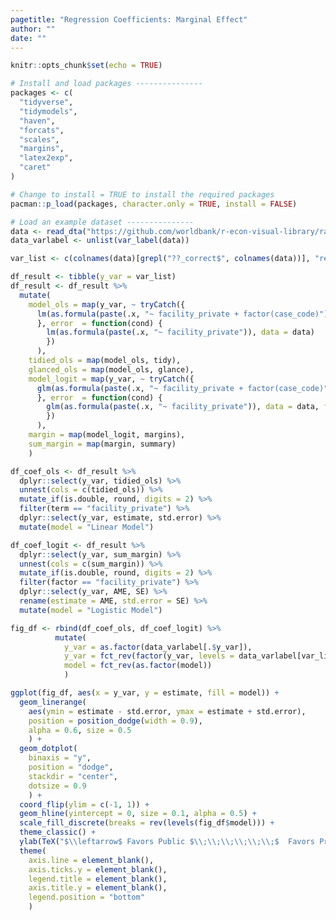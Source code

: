 ```yaml
---
pagetitle: "Regression Coefficients: Marginal Effect"
author: ""
date: ""
---
```


```r
knitr::opts_chunk$set(echo = TRUE)
```

```r
# Install and load packages ---------------
packages <- c(
  "tidyverse",
  "tidymodels",
  "haven",
  "forcats",
  "scales",
  "margins",
  "latex2exp",
  "caret"
)

# Change to install = TRUE to install the required packages
pacman::p_load(packages, character.only = TRUE, install = FALSE)

# Load an example dataset ---------------
data <- read_dta("https://github.com/worldbank/r-econ-visual-library/raw/master/Library/Data/RegCoefME.dta")
data_varlabel <- unlist(var_label(data))

var_list <- c(colnames(data)[grepl("??_correct$", colnames(data))], "refer", "med_any", "med_class_any_6", "med_class_any_16")

df_result <- tibble(y_var = var_list)
df_result <- df_result %>%
  mutate(
    model_ols = map(y_var, ~ tryCatch({
      lm(as.formula(paste(.x, "~ facility_private + factor(case_code)")), data = data)
      }, error  = function(cond) {
        lm(as.formula(paste(.x, "~ facility_private")), data = data)
        })
      ),
    tidied_ols = map(model_ols, tidy),
    glanced_ols = map(model_ols, glance),
    model_logit = map(y_var, ~ tryCatch({
      glm(as.formula(paste(.x, "~ facility_private + factor(case_code)")), data = data, family = "binomial")
      }, error  = function(cond) {
        glm(as.formula(paste(.x, "~ facility_private")), data = data, family = "binomial")
        })
      ),
    margin = map(model_logit, margins),
    sum_margin = map(margin, summary)
    )

df_coef_ols <- df_result %>%
  dplyr::select(y_var, tidied_ols) %>%
  unnest(cols = c(tidied_ols)) %>%
  mutate_if(is.double, round, digits = 2) %>%
  filter(term == "facility_private") %>%
  dplyr::select(y_var, estimate, std.error) %>%
  mutate(model = "Linear Model")

df_coef_logit <- df_result %>%
  dplyr::select(y_var, sum_margin) %>%
  unnest(cols = c(sum_margin)) %>%
  mutate_if(is.double, round, digits = 2) %>%
  filter(factor == "facility_private") %>%
  dplyr::select(y_var, AME, SE) %>%
  rename(estimate = AME, std.error = SE) %>%
  mutate(model = "Logistic Model")

fig_df <- rbind(df_coef_ols, df_coef_logit) %>%
          mutate(
            y_var = as.factor(data_varlabel[.$y_var]),
            y_var = fct_rev(factor(y_var, levels = data_varlabel[var_list])),
            model = fct_rev(as.factor(model))
            )

ggplot(fig_df, aes(x = y_var, y = estimate, fill = model)) + 
  geom_linerange(
    aes(ymin = estimate - std.error, ymax = estimate + std.error), 
    position = position_dodge(width = 0.9),
    alpha = 0.6, size = 0.5
    ) +
  geom_dotplot(
    binaxis = "y", 
    position = "dodge",
    stackdir = "center",
    dotsize = 0.9
    ) +
  coord_flip(ylim = c(-1, 1)) +
  geom_hline(yintercept = 0, size = 0.1, alpha = 0.5) +
  scale_fill_discrete(breaks = rev(levels(fig_df$model))) +
  theme_classic() +
  ylab(TeX("$\\leftarrow$ Favors Public $\\;\\;\\;\\;\\;\\;$  Favors Privte $\\rightarrow$")) +
  theme(
    axis.line = element_blank(),
    axis.ticks.y = element_blank(),
    legend.title = element_blank(),
    axis.title.y = element_blank(),
    legend.position = "bottom"
    )

```
